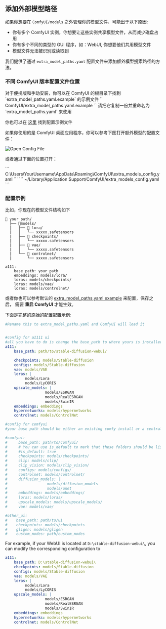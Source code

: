 ## 添加外部模型路径

如果你想要在 `ComfyUI/models` 之外管理你的模型文件，可能出于以下原因:

- 你有多个 ComfyUI 实例，你想要让这些实例共享模型文件，从而减少磁盘占用
- 你有多个不同的类型的 GUI 程序，如：WebUI, 你想要他们共用模型文件
- 模型文件无法被识别或读取到

我们提供了通过 `extra_model_paths.yaml` 配置文件来添加额外模型搜索路径的方法。

### 不同 ComfyUI 版本配置文件位置

<Tabs>
  <Tab title="Portable便携版">
  对于便携版和手动安装，你可以在 ComfyUI 的根目录下找到 `extra_model_paths.yaml.example` 的示例文件
  ``
  ComfyUI/extra_model_paths.yaml.example
  ``
  请把它复制一份并重命名为 `extra_model_paths.yaml` 来使用

  你也可以在 [这里](https://github.com/comfyanonymous/ComfyUI/blob/master/extra_model_paths.yaml.example) 找到配置示例文件

  </Tab>
  <Tab title="Desktop桌面版">
  如果你使用的是 ComfyUI 桌面应用程序，你可以参考下图打开额外模型的配置文件：

  ![Open Config File](/images/zh/desktop/extra_model_paths.jpg)

  或者通过下面的位置打开：

  <Tabs>
    <Tab title="Windows">
      ```
      C:\Users\YourUsername\AppData\Roaming\ComfyUI\extra_models_config.yaml
      ```
    </Tab>
    <Tab title="macOS">
      ```
      ~/Library/Application Support/ComfyUI/extra_models_config.yaml
      ```
    </Tab>
  </Tabs>
  </Tab>
</Tabs>

### 配置示例

比如，你现在的模型文件结构如下 

```
📁 your_path/
  ├── 📁models/
  |   ├── 📁 lora/
  |   │   └── xxxxx.safetensors
  |   ├── 📁 checkpoints/
  |   │   └── xxxxx.safetensors
  |   ├── 📁 vae/
  |   │   └── xxxxx.safetensors
  |   └── 📁 controlnet/
  |       └── xxxxx.safetensors
```

```
a111:
    base_path: your_path
    embeddings: models/lora/
    loras: models/checkpoints/
    loras: models/vae/
    loras: models/controlnet/
```

或者你也可以参考默认的 [extra_model_paths.yaml.example](https://github.com/comfyanonymous/ComfyUI/blob/master/extra_model_paths.yaml.example) 来配置，保存之后， 需要 **重启 ComfyUI** 才能生效。

下面是完整的原始的配置配置示例:

```yaml
#Rename this to extra_model_paths.yaml and ComfyUI will load it


#config for a1111 ui
#all you have to do is change the base_path to where yours is installed
a111:
    base_path: path/to/stable-diffusion-webui/

    checkpoints: models/Stable-diffusion
    configs: models/Stable-diffusion
    vae: models/VAE
    loras: |
         models/Lora
         models/LyCORIS
    upscale_models: |
                  models/ESRGAN
                  models/RealESRGAN
                  models/SwinIR
    embeddings: embeddings
    hypernetworks: models/hypernetworks
    controlnet: models/ControlNet

#config for comfyui
#your base path should be either an existing comfy install or a central folder where you store all of your models, loras, etc.

#comfyui:
#     base_path: path/to/comfyui/
#     # You can use is_default to mark that these folders should be listed first, and used as the default dirs for eg downloads
#     #is_default: true
#     checkpoints: models/checkpoints/
#     clip: models/clip/
#     clip_vision: models/clip_vision/
#     configs: models/configs/
#     controlnet: models/controlnet/
#     diffusion_models: |
#                  models/diffusion_models
#                  models/unet
#     embeddings: models/embeddings/
#     loras: models/loras/
#     upscale_models: models/upscale_models/
#     vae: models/vae/

#other_ui:
#    base_path: path/to/ui
#    checkpoints: models/checkpoints
#    gligen: models/gligen
#    custom_nodes: path/custom_nodes

```

For example, if your WebUI is located at `D:\stable-diffusion-webui\`, you can modify the corresponding configuration to
```yaml
a111:
    base_path: D:\stable-diffusion-webui\
    checkpoints: models/Stable-diffusion
    configs: models/Stable-diffusion
    vae: models/VAE
    loras: |
         models/Lora
         models/LyCORIS
    upscale_models: |
                  models/ESRGAN
                  models/RealESRGAN
                  models/SwinIR
    embeddings: embeddings
    hypernetworks: models/hypernetworks
    controlnet: models/ControlNet
```
